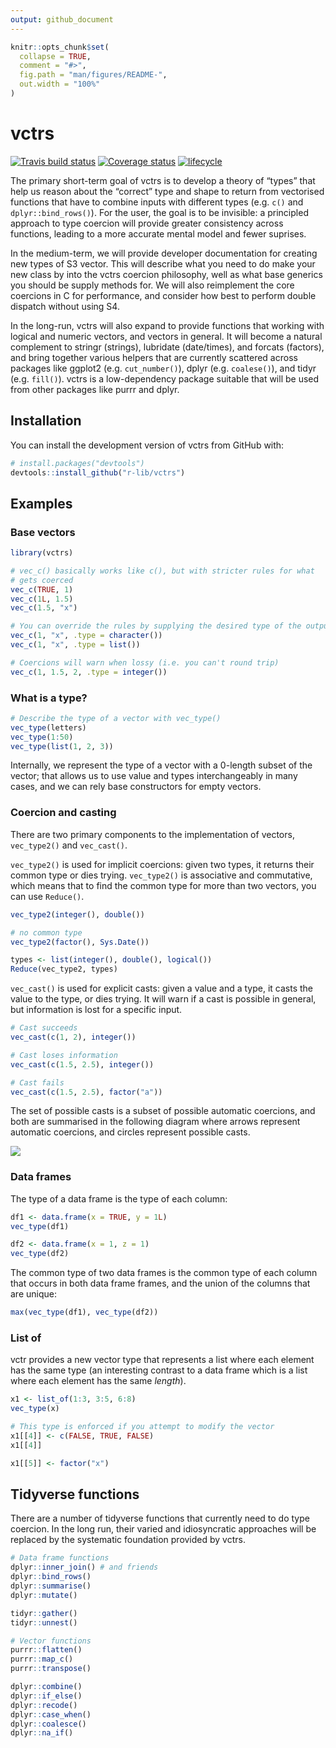 ```yaml
---
output: github_document
---
```


<!-- README.md is generated from README.Rmd. Please edit that file -->

```r
knitr::opts_chunk$set(
  collapse = TRUE,
  comment = "#>",
  fig.path = "man/figures/README-",
  out.width = "100%"
)
```

# vctrs

[![Travis build status](https://travis-ci.org/r-lib/vctrs.svg?branch=master)](https://travis-ci.org/r-lib/vctrs)
[![Coverage status](https://codecov.io/gh/hadley/vctrs/branch/master/graph/badge.svg)](https://codecov.io/github/hadley/vctrs?branch=master)
[![lifecycle](https://img.shields.io/badge/lifecycle-experimental-orange.svg)](https://www.tidyverse.org/lifecycle/#experimental)

The primary short-term goal of vctrs is to develop a theory of "types" that help us reason about the "correct" type and shape to return from vectorised functions that have to combine inputs with different types (e.g. `c()` and `dplyr::bind_rows()`). For the user, the goal is to be invisible: a principled approach to type coercion will provide greater consistency across functions, leading to a more accurate mental model and fewer suprises.

In the medium-term, we will provide developer documentation for creating new types of S3 vector. This will describe what you need to do make your new class by into the vctrs coercion philosophy, well as what base generics you should be supply methods for. We will also reimplement the core coercions in C for performance, and consider how best to perform double dispatch without using S4.

In the long-run, vctrs will also expand to provide functions that working with logical and numeric vectors, and vectors in general. It will become a natural complement to stringr (strings), lubridate (date/times), and forcats (factors), and bring together various helpers that are currently scattered across packages like ggplot2 (e.g. `cut_number()`), dplyr (e.g. `coalese()`), and tidyr (e.g. `fill()`). vctrs is a low-dependency package suitable that will be used from other packages like purrr and dplyr.

## Installation

You can install the development version of vctrs from GitHub with:

```r
# install.packages("devtools")
devtools::install_github("r-lib/vctrs")
```

## Examples

### Base vectors

```r
library(vctrs)

# vec_c() basically works like c(), but with stricter rules for what 
# gets coerced
vec_c(TRUE, 1)
vec_c(1L, 1.5)
vec_c(1.5, "x")

# You can override the rules by supplying the desired type of the output
vec_c(1, "x", .type = character())
vec_c(1, "x", .type = list())

# Coercions will warn when lossy (i.e. you can't round trip)
vec_c(1, 1.5, 2, .type = integer())
```

### What is a type?

```r
# Describe the type of a vector with vec_type()
vec_type(letters)
vec_type(1:50)
vec_type(list(1, 2, 3))
```

Internally, we represent the type of a vector with a 0-length subset of the vector; that allows us to use value and types interchangeably in many cases, and we can rely base constructors for empty vectors.

### Coercion and casting

There are two primary components to the implementation of vectors, `vec_type2()` and `vec_cast()`. 

`vec_type2()` is used for implicit coercions: given two types, it returns their common type or dies trying. `vec_type2()` is associative and commutative, which means that to find the common type for more than two vectors, you can use `Reduce()`.

```r
vec_type2(integer(), double())

# no common type
vec_type2(factor(), Sys.Date())

types <- list(integer(), double(), logical())
Reduce(vec_type2, types)
```

`vec_cast()` is used for explicit casts: given a value and a type, it casts the value to the type, or dies trying. It will warn if a cast is possible in general, but information is lost for a specific input.

```r
# Cast succeeds
vec_cast(c(1, 2), integer())

# Cast loses information
vec_cast(c(1.5, 2.5), integer())

# Cast fails
vec_cast(c(1.5, 2.5), factor("a"))
```

The set of possible casts is a subset of possible automatic coercions, and both are summarised in the following diagram where arrows represent automatic coercions, and circles represent possible casts.

![](man/figures/combined.png)

### Data frames

The type of a data frame is the type of each column:

```r
df1 <- data.frame(x = TRUE, y = 1L)
vec_type(df1)

df2 <- data.frame(x = 1, z = 1)
vec_type(df2)
```

The common type of two data frames is the common type of each column that occurs in both data frame frames, and the union of the columns that are unique:

```r
max(vec_type(df1), vec_type(df2))
```

### List of

vctr provides a new vector type that represents a list where each element has the same type (an interesting contrast to a data frame which is a list where each element has the same _length_).

```r
x1 <- list_of(1:3, 3:5, 6:8)
vec_type(x)

# This type is enforced if you attempt to modify the vector
x1[[4]] <- c(FALSE, TRUE, FALSE)
x1[[4]]

x1[[5]] <- factor("x")
```

## Tidyverse functions

There are a number of tidyverse functions that currently need to do type coercion. In the long run, their varied and idiosyncratic approaches will be replaced by the systematic foundation provided by vctrs.

```r
# Data frame functions
dplyr::inner_join() # and friends
dplyr::bind_rows()
dplyr::summarise()
dplyr::mutate()

tidyr::gather()
tidyr::unnest()

# Vector functions
purrr::flatten()
purrr::map_c()
purrr::transpose()

dplyr::combine()
dplyr::if_else()
dplyr::recode()
dplyr::case_when()
dplyr::coalesce()
dplyr::na_if()
```
